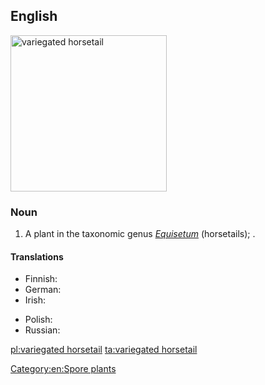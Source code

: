 ==English==
[[File:Equisetum_variegatum_ENBLA03.jpeg|thumb|250px|variegated horsetail]]
{{wikipedia|Equisetum variegatum}}

===Noun===
{{en-noun}}

# A plant in the taxonomic genus ''[[Equisetum]]'' (horsetails); {{taxlink|Equisetum variegatum|species|noshow=1|ver=170320}}.

====Translations====
{{trans-top|plant}}
* Finnish: {{t|fi|kirjokorte}}
* German: {{t|de|Bunter Schachtelhalm|m}}
* Irish: {{t|ga|scuab eich bhreac|f}}
{{trans-mid}}
* Polish: {{t|pl|skrzyp pstry|m}}
* Russian: {{t|ru|хвощ пёстрый|m}}
{{trans-bottom}}

[[Category:en:Spore plants]]

[[pl:variegated horsetail]]
[[ta:variegated horsetail]]